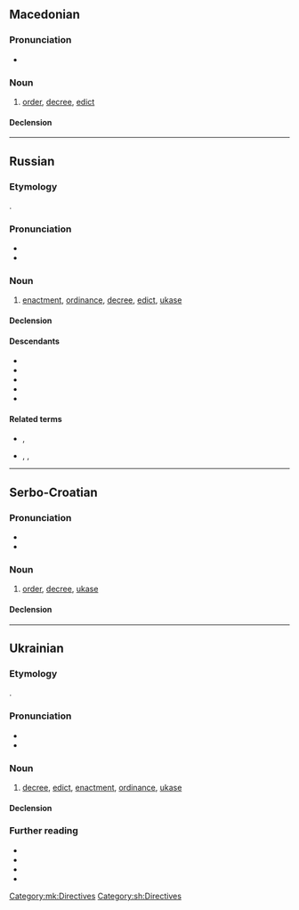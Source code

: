 ==Macedonian==

===Pronunciation===
* {{mk-IPA}}

===Noun===
{{mk-noun|m}}

# [[order]], [[decree]], [[edict]]

====Declension====
{{mk-decl-noun-m}}

[[Category:mk:Directives]]

----

==Russian==

===Etymology===
{{deverbal|ru|указа́ть}}.

===Pronunciation===
* {{ru-IPA|ука́з}}
* {{audio|ru|Ru-{{PAGENAME}}.ogg|audio}}

===Noun===
{{ru-noun+|ука́з}}

# [[enactment]], [[ordinance]], [[decree]], [[edict]], [[ukase]]
#: {{ux|ru|[[ты|Ты]] ему́ [[не]] '''ука́з'''.|You can't lay down the law for him (''or'' you are no '''authority''' for him).}}

====Declension====
{{ru-noun-table|ука́з}}

====Descendants====
* {{desc|bor=1|en|ukase}}
* {{desctree|bor=1|fr|ukase}}
* {{desc|bor=1|de|Ukas}}
* {{desc|bor=1|it|ukase}}
* {{desc|bor=1|pt|ukase}}

====Related terms====
* {{l|ru|ука́зывать|g=impf}}, {{l|ru|указа́ть|g=pf}}
* {{l|ru|указа́ние|g=n}}, {{l|ru|ука́зка|g=f}}, {{l|ru|указа́тель|g=m}}

{{topics|ru|Directives}}

----

==Serbo-Croatian==

===Pronunciation===
* {{IPA|sh|/ǔːkaːz/}}
* {{hyphenation|sh|у|каз}}

===Noun===
{{sh-noun|g=m|head=у́ка̄з}}

# [[order]], [[decree]], [[ukase]]

====Declension====
{{sh-decl-noun|sc=Cyrl
|указ|укази
|указа|указа
|указу|указима
|указ|указе
|указу / указе|укази
|указу|указима
|указом|указима
}}

[[Category:sh:Directives]]

----

==Ukrainian==
{{wp|lang=uk}}

===Etymology===
{{deverbal|uk|указа́ти}}.

===Pronunciation===
* {{uk-IPA|ука́з}}
* {{audio|uk|Uk-{{PAGENAME}}.ogg|Audio}}

===Noun===
{{uk-noun|ука́з<genu>}}

# [[decree]], [[edict]], [[enactment]], [[ordinance]], [[ukase]]
#: {{syn|uk|декре́т|постано́ва|g1=m|g2=f}}

====Declension====
{{uk-ndecl|ука́з<genu>}}

===Further reading===
* {{R:uk:SUM-11}}
* {{R:uk:Horokh}}
* {{R:uk:Kyiv}}
* {{R:uk:Slovnyk}}

{{topics|uk|Government|Directives|Law}}